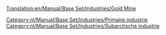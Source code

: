 [[Translation:en/Manual/Base Set/Industries/Gold Mine]]

{{nl/Manual/Base Set/Industries/Industrieën|image=en/Manual/Base Set/Industries/Goldmine.png
|name=Goudmijn
|climates=[[nl/Manual/Klimaat#subartisch|Subarctisch]]
|accepts=Niets
|produces=[[nl/Manual/Base Set/Cargos/Goud|Goud]]
|notes=Niet aanwezig in andere [[nl/Manual/Klimaat|klimaten]]
}}

{{nl/Manual/Base Set/Industries/Navbox Industrieën}}
[[Category:nl/Manual/Base Set/Industries/Primaire industrie]]
[[Category:nl/Manual/Base Set/Industries/Subarctische industrie]]